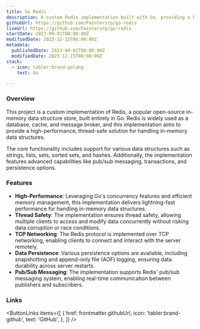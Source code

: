```yaml
---
title: Go Redis
description: A custom Redis implementation built with Go, providing a high-performance in-memory data structure store.
githubUrl: https://github.com/Paintersrp/go-redis
liveUrl: https://github.com/Paintersrp/go-redis
startDate: 2023-09-01T00:00:00Z
modifiedDate: 2023-12-15T00:00:00Z
metadata:
  publishedDate: 2023-09-01T00:00:00Z
  modifiedDate: 2023-12-15T00:00:00Z
stack:
  - icon: tabler:brand-golang
    text: Go

---
```



### Overview

This project is a custom implementation of Redis, a popular open-source in-memory data structure store, built entirely in Go. Redis is widely used as a database, cache, and message broker, and this implementation aims to provide a high-performance, thread-safe solution for handling in-memory data structures.

The core functionality includes support for various data structures such as strings, lists, sets, sorted sets, and hashes. Additionally, the implementation features advanced capabilities like pub/sub messaging, transactions, and persistence options.

### Features

- **High-Performance**: Leveraging Go's concurrency features and efficient memory management, this implementation delivers lightning-fast performance for handling in-memory data structures.
- **Thread Safety**: The implementation ensures thread safety, allowing multiple clients to access and modify data concurrently without risking data corruption or race conditions.
- **TCP Networking**: The Redis protocol is implemented over TCP networking, enabling clients to connect and interact with the server remotely.
- **Data Persistence**: Various persistence options are available, including snapshotting and append-only file (AOF) logging, ensuring data durability across server restarts.
- **Pub/Sub Messaging**: The implementation supports Redis' pub/sub messaging system, enabling real-time communication between publishers and subscribers.

### Links

<ButtonLinks
  items={[
    {
      href: frontmatter.githubUrl,
      icon: 'tabler:brand-github',
      text: 'GitHub',
    },
  ]}
/>

